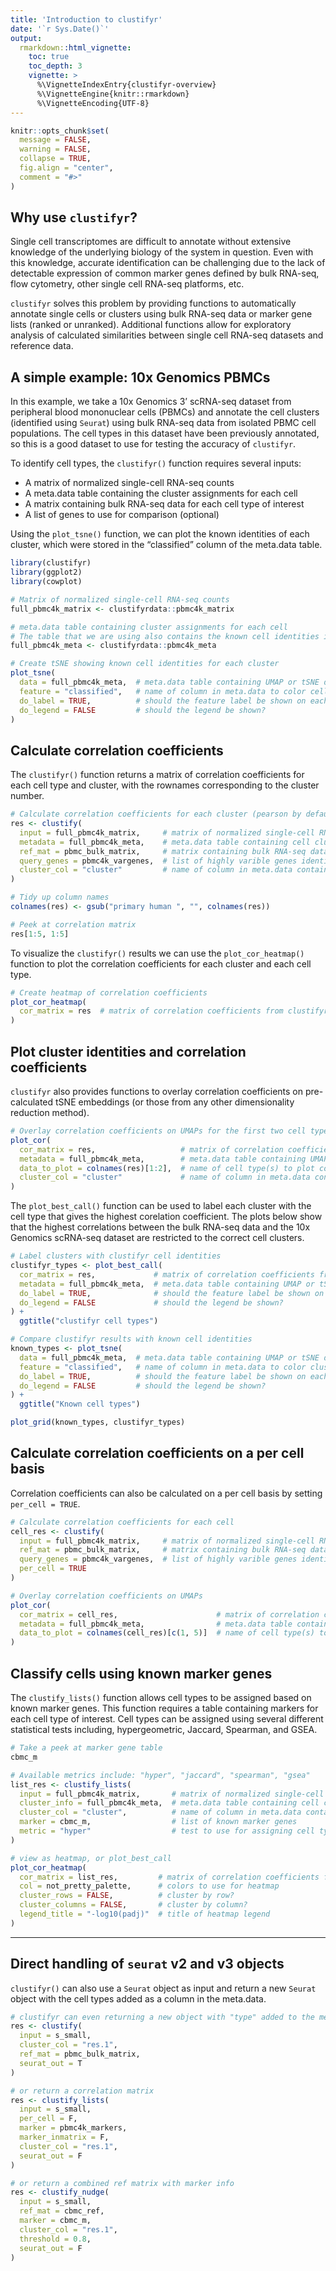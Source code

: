 ```yaml
---
title: 'Introduction to clustifyr'
date: '`r Sys.Date()`'
output:
  rmarkdown::html_vignette:
    toc: true
    toc_depth: 3
    vignette: >
      %\VignetteIndexEntry{clustifyr-overview}
      %\VignetteEngine{knitr::rmarkdown}
      %\VignetteEncoding{UTF-8}
---
```


```r
knitr::opts_chunk$set(
  message = FALSE,
  warning = FALSE,
  collapse = TRUE,
  fig.align = "center",
  comment = "#>"
)
```

## Why use `clustifyr`?

Single cell transcriptomes are difficult to annotate without extensive knowledge of the underlying biology of the system in question. Even with this knowledge, accurate identification can be challenging due to the lack of detectable expression of common marker genes defined by bulk RNA-seq, flow cytometry, other single cell RNA-seq platforms, etc.

`clustifyr` solves this problem by providing functions to automatically annotate single cells or clusters using bulk RNA-seq data or marker gene lists (ranked or unranked). Additional functions allow for exploratory analysis of calculated similarities between single cell RNA-seq datasets and reference data.

## A simple example: 10x Genomics PBMCs

In this example, we take a 10x Genomics 3' scRNA-seq dataset from peripheral blood mononuclear cells (PBMCs) and annotate the cell clusters (identified using `Seurat`) using bulk RNA-seq data from isolated PBMC cell populations. The cell types in this dataset have been previously annotated, so this is a good dataset to use for testing the accuracy of `clustifyr`.

To identify cell types, the `clustifyr()` function requires several inputs:

* A matrix of normalized single-cell RNA-seq counts
* A meta.data table containing the cluster assignments for each cell
* A matrix containing bulk RNA-seq data for each cell type of interest
* A list of genes to use for comparison (optional)

Using the `plot_tsne()` function, we can plot the known identities of each cluster, which were stored in the "classified" column of the meta.data table.

```r
library(clustifyr)
library(ggplot2)
library(cowplot)

# Matrix of normalized single-cell RNA-seq counts
full_pbmc4k_matrix <- clustifyrdata::pbmc4k_matrix

# meta.data table containing cluster assignments for each cell 
# The table that we are using also contains the known cell identities in the "classified" column
full_pbmc4k_meta <- clustifyrdata::pbmc4k_meta

# Create tSNE showing known cell identities for each cluster
plot_tsne(
  data = full_pbmc4k_meta,  # meta.data table containing UMAP or tSNE data
  feature = "classified",   # name of column in meta.data to color cells by
  do_label = TRUE,          # should the feature label be shown on each cluster?
  do_legend = FALSE         # should the legend be shown?
)
```

## Calculate correlation coefficients

The `clustifyr()` function returns a matrix of correlation coefficients for each cell type and cluster, with the rownames corresponding to the cluster number.

```r
# Calculate correlation coefficients for each cluster (pearson by default)
res <- clustify(
  input = full_pbmc4k_matrix,     # matrix of normalized single-cell RNA-seq counts
  metadata = full_pbmc4k_meta,    # meta.data table containing cell clusters
  ref_mat = pbmc_bulk_matrix,     # matrix containing bulk RNA-seq data for each cell type
  query_genes = pbmc4k_vargenes,  # list of highly varible genes identified with Seurat
  cluster_col = "cluster"         # name of column in meta.data containing cell clusters
)

# Tidy up column names
colnames(res) <- gsub("primary human ", "", colnames(res))

# Peek at correlation matrix
res[1:5, 1:5]
```

To visualize the `clustifyr()` results we can use the `plot_cor_heatmap()` function to plot the correlation coefficients for each cluster and each cell type.

```r
# Create heatmap of correlation coefficients
plot_cor_heatmap(
  cor_matrix = res  # matrix of correlation coefficients from clustifyr()
)
```

## Plot cluster identities and correlation coefficients

`clustifyr` also provides functions to overlay correlation coefficients on pre-calculated tSNE embeddings (or those from any other dimensionality reduction method). 

```r
# Overlay correlation coefficients on UMAPs for the first two cell types
plot_cor(
  cor_matrix = res,                   # matrix of correlation coefficients from clustifyr()
  metadata = full_pbmc4k_meta,        # meta.data table containing UMAP or tSNE data
  data_to_plot = colnames(res)[1:2],  # name of cell type(s) to plot correlation coefficients
  cluster_col = "cluster"             # name of column in meta.data containing cell clusters
)
```

The `plot_best_call()` function can be used to label each cluster with the cell type that gives the highest corelation coefficient. The plots below show that the highest correlations between the bulk RNA-seq data and the 10x Genomics scRNA-seq dataset are restricted to the correct cell clusters.

```r
# Label clusters with clustifyr cell identities
clustifyr_types <- plot_best_call(
  cor_matrix = res,             # matrix of correlation coefficients from clustifyr()
  metadata = full_pbmc4k_meta,  # meta.data table containing UMAP or tSNE data
  do_label = TRUE,              # should the feature label be shown on each cluster?
  do_legend = FALSE             # should the legend be shown?
) +
  ggtitle("clustifyr cell types")

# Compare clustifyr results with known cell identities
known_types <- plot_tsne(
  data = full_pbmc4k_meta,  # meta.data table containing UMAP or tSNE data
  feature = "classified",   # name of column in meta.data to color clusters by
  do_label = TRUE,          # should the feature label be shown on each cluster?
  do_legend = FALSE         # should the legend be shown?
) +
  ggtitle("Known cell types")

plot_grid(known_types, clustifyr_types)
```

## Calculate correlation coefficients on a per cell basis

Correlation coefficients can also be calculated on a per cell basis by setting `per_cell = TRUE`.

```r
# Calculate correlation coefficients for each cell
cell_res <- clustify(
  input = full_pbmc4k_matrix,     # matrix of normalized single-cell RNA-seq counts
  ref_mat = pbmc_bulk_matrix,     # matrix containing bulk RNA-seq data for each cell type
  query_genes = pbmc4k_vargenes,  # list of highly varible genes identified with Seurat
  per_cell = TRUE
)

# Overlay correlation coefficients on UMAPs
plot_cor(
  cor_matrix = cell_res,                      # matrix of correlation coefficients from clustifyr()
  metadata = full_pbmc4k_meta,                # meta.data table containing UMAP or tSNE data
  data_to_plot = colnames(cell_res)[c(1, 5)]  # name of cell type(s) to plot correlation coefficient
)
```

## Classify cells using known marker genes

The `clustify_lists()` function allows cell types to be assigned based on known marker genes. This function requires a table containing markers for each cell type of interest. Cell types can be assigned using several different statistical tests including, hypergeometric, Jaccard, Spearman, and GSEA.

```r

# Take a peek at marker gene table
cbmc_m

# Available metrics include: "hyper", "jaccard", "spearman", "gsea"
list_res <- clustify_lists(
  input = full_pbmc4k_matrix,       # matrix of normalized single-cell RNA-seq counts
  cluster_info = full_pbmc4k_meta,  # meta.data table containing cell clusters
  cluster_col = "cluster",          # name of column in meta.data containing cell clusters
  marker = cbmc_m,                  # list of known marker genes
  metric = "hyper"                  # test to use for assigning cell types
)

# view as heatmap, or plot_best_call
plot_cor_heatmap(
  cor_matrix = list_res,         # matrix of correlation coefficients from clustify_lists()
  col = not_pretty_palette,      # colors to use for heatmap
  cluster_rows = FALSE,          # cluster by row?
  cluster_columns = FALSE,       # cluster by column?
  legend_title = "-log10(padj)"  # title of heatmap legend
)

```

---

## Direct handling of `seurat` v2 and v3 objects

`clustifyr()` can also use a `Seurat` object as input and return a new `Seurat` object with the cell types added as a column in the meta.data. 

```r
# clustifyr can even returning a new object with "type" added to the meta.data.
res <- clustify(
  input = s_small,
  cluster_col = "res.1",
  ref_mat = pbmc_bulk_matrix,
  seurat_out = T
)

# or return a correlation matrix
res <- clustify_lists(
  input = s_small,
  per_cell = F,
  marker = pbmc4k_markers,
  marker_inmatrix = F,
  cluster_col = "res.1",
  seurat_out = F
)

# or return a combined ref matrix with marker info
res <- clustify_nudge(
  input = s_small,
  ref_mat = cbmc_ref,
  marker = cbmc_m,
  cluster_col = "res.1",
  threshold = 0.8,
  seurat_out = F
)
```
